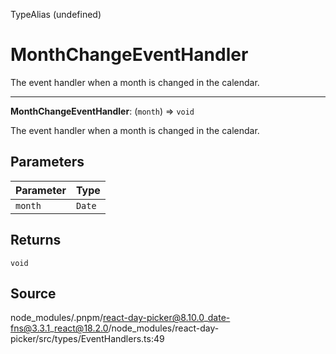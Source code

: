 <SectionTitle>TypeAlias (undefined)</SectionTitle>

# MonthChangeEventHandler

<Description>
The event handler when a month is changed in the calendar.
</Description>

---

<a id="undefined" name="undefined"></a>

<SignatureMemberIdentifier>**MonthChangeEventHandler**: (`month`) => `void`</SignatureMemberIdentifier>

The event handler when a month is changed in the calendar.

## Parameters

| Parameter | Type |
| :------ | :------ |
| `month` | `Date` |

## Returns

`void`

## Source

node\_modules/.pnpm/react-day-picker@8.10.0\_date-fns@3.3.1\_react@18.2.0/node\_modules/react-day-picker/src/types/EventHandlers.ts:49
